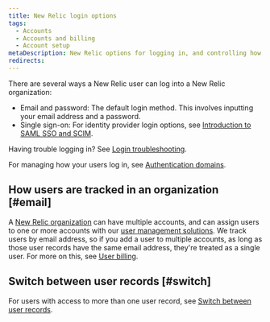 ```yaml
---
title: New Relic login options
tags:
  - Accounts
  - Accounts and billing
  - Account setup
metaDescription: New Relic options for logging in, and controlling how your users log in.  
redirects:
---
```


There are several ways a New Relic user can log into a New Relic organization: 

* Email and password: The default login method. This involves inputting your email address and a password.
* Single sign-on: For identity provider login options, see [Introduction to SAML SSO and SCIM](/docs/accounts/accounts-billing/new-relic-one-user-management/introduction-saml-scim). 

Having trouble logging in? See [Login troubleshooting](/docs/accounts/accounts-billing/account-setup/troubleshoot-new-relics-password-email-address-login-problems/).

For managing how your users log in, see [Authentication domains](/docs/accounts/accounts-billing/new-relic-one-user-management/authentication-domains-saml-sso-scim-more).

## How users are tracked in an organization [#email]

A [New Relic organization](/docs/accounts/accounts-billing/account-structure/new-relic-account-structure) can have multiple accounts, and can assign users to one or more accounts with our [user management solutions](/docs/accounts/accounts-billing/new-relic-one-user-management/introduction-managing-users). We track users by email address, so if you add a user to multiple accounts, as long as those user records have the same email address, they're treated as a single user. For more on this, see [User billing](/docs/accounts/accounts-billing/new-relic-one-pricing-billing/user-count-billing). 

## Switch between user records [#switch]

For users with access to more than one user record, see [Switch between user records](/docs/accounts/accounts-billing/account-setup/multiple-logins-found).